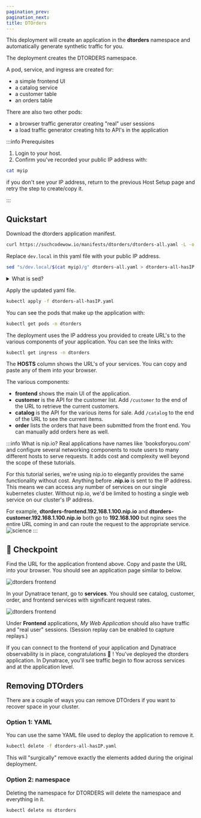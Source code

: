 ```yaml
---
pagination_prev:
pagination_next:
title: DTOrders
---
```


This deployment will create an application in the **dtorders** namespace and automatically generate synthetic traffic for you.

The deployment creates the DTORDERS namespace.

A pod, service, and ingress are created for:

- a simple frontend UI
- a catalog service
- a customer table
- an orders table

There are also two other pods:

- a browser traffic generator creating "real" user sessions
- a load traffic generator creating hits to API's in the application

:::info Prerequisites

1. Login to your host.
2. Confirm you've recorded your public IP address with:

```bash
cat myip
```

if you don't see your IP address, return to the previous Host Setup page and retry the step to create/copy it.

:::

## Quickstart

Download the dtorders application manifest.

```bash
curl https://suchcodewow.io/manifests/dtorders/dtorders-all.yaml -L -o dtorders-all.yaml
```

Replace `dev.local` in this yaml file with your public IP address.

```bash
sed "s/dev.local/$(cat myip)/g" dtorders-all.yaml > dtorders-all-hasIP.yaml
```

<details><summary>What is sed?</summary>
sed is a utility that replaces one string of text with another.  In our case it

</details>

Apply the updated yaml file.

```bash
kubectl apply -f dtorders-all-hasIP.yaml
```

You can see the pods that make up the application with:

```bash
kubectl get pods -n dtorders
```

The deployment uses the IP address you provided to create URL's to the various components of your application. You can see the links with:

```bash
kubectl get ingress -n dtorders
```

The **HOSTS** column shows the URL's of your services. You can copy and paste any of them into your browser.

The various components:

- **frontend** shows the main UI of the application.
- **customer** is the API for the customer list. Add `/customer` to the end of the URL to retrieve the current customers.
- **catalog** is the API for the various items for sale. Add `/catalog` to the end of the URL to see the current items.
- **order** lists the orders that have been submitted from the front end. You can manually add orders here as well.

:::info What is nip.io?
Real applications have names like 'booksforyou.com' and configure several networking components to route users to many different hosts to serve requests. It adds cost and complexity well beyond the scope of these tutorials.

For this tutorial series, we're using nip.io to elegantly provides the same functionality without cost. Anything before **.nip.io** is sent to the IP address. This means we can access any number of services on our single kubernetes cluster. Without nip.io, we'd be limited to hosting a single web service on our cluster's IP address.

For example, **dtorders-frontend.192.168.1.100.nip.io** and **dtorders-customer.192.168.1.100.nip.io** both go to **192.168.100** but nginx sees the entire URL coming in and can route the request to the appropriate service.
![science](/img/science.png)
:::

## :checkered_flag: Checkpoint

Find the URL for the application frontend above. Copy and paste the URL into your browser. You should see an application page similar to below.

![dtorders frontend](/img/dtorders-frontend.png)

In your Dynatrace tenant, go to **services**. You should see catalog, customer, order, and frontend services with significant request rates.

![dtorders frontend](/img/dtorders_services.png)

Under **Frontend** applications, _My Web Application_ should also have traffic and "real user" sessions. (Session replay can be enabled to capture replays.)

If you can connect to the frontend of your application and Dynatrace observability is in place, congratulations :tada: ! You've deployed the dtorders application. In Dynatrace, you'll see traffic begin to flow across services and at the application level.

## Removing DTOrders

There are a couple of ways you can remove DTOrders if you want to recover space in your cluster.

### Option 1: YAML

You can use the same YAML file used to deploy the application to remove it.

```bash
kubectl delete -f dtorders-all-hasIP.yaml
```

This will "surgically" remove exactly the elements added during the original deployment.

### Option 2: namespace

Deleting the namespace for DTORDERS will delete the namespace and everything in it.

```bash
kubectl delete ns dtorders
```

